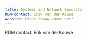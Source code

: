```yaml
---
title: Systems and Network Security
RDM-contact: Erik van der Kouwe
website: https://www.vusec.net/
---
```

RDM contact: Erik van der Kouwe
